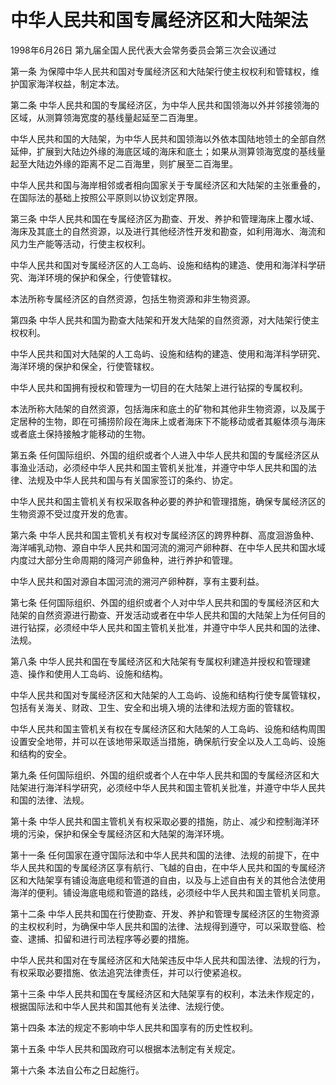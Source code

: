 # 中华人民共和国专属经济区和大陆架法

1998年6月26日 第九届全国人民代表大会常务委员会第三次会议通过

  

第一条 为保障中华人民共和国对专属经济区和大陆架行使主权权利和管辖权，维护国家海洋权益，制定本法。

第二条 中华人民共和国的专属经济区，为中华人民共和国领海以外并邻接领海的区域，从测算领海宽度的基线量起延至二百海里。

中华人民共和国的大陆架，为中华人民共和国领海以外依本国陆地领土的全部自然延伸，扩展到大陆边外缘的海底区域的海床和底土；如果从测算领海宽度的基线量起至大陆边外缘的距离不足二百海里，则扩展至二百海里。

中华人民共和国与海岸相邻或者相向国家关于专属经济区和大陆架的主张重叠的，在国际法的基础上按照公平原则以协议划定界限。

第三条 中华人民共和国在专属经济区为勘查、开发、养护和管理海床上覆水域、海床及其底土的自然资源，以及进行其他经济性开发和勘查，如利用海水、海流和风力生产能等活动，行使主权权利。

中华人民共和国对专属经济区的人工岛屿、设施和结构的建造、使用和海洋科学研究、海洋环境的保护和保全，行使管辖权。

本法所称专属经济区的自然资源，包括生物资源和非生物资源。

第四条 中华人民共和国为勘查大陆架和开发大陆架的自然资源，对大陆架行使主权权利。

中华人民共和国对大陆架的人工岛屿、设施和结构的建造、使用和海洋科学研究、海洋环境的保护和保全，行使管辖权。

中华人民共和国拥有授权和管理为一切目的在大陆架上进行钻探的专属权利。

本法所称大陆架的自然资源，包括海床和底土的矿物和其他非生物资源，以及属于定居种的生物，即在可捕捞阶段在海床上或者海床下不能移动或者其躯体须与海床或者底土保持接触才能移动的生物。

第五条 任何国际组织、外国的组织或者个人进入中华人民共和国的专属经济区从事渔业活动，必须经中华人民共和国主管机关批准，并遵守中华人民共和国的法律、法规及中华人民共和国与有关国家签订的条约、协定。

中华人民共和国主管机关有权采取各种必要的养护和管理措施，确保专属经济区的生物资源不受过度开发的危害。

第六条 中华人民共和国主管机关有权对专属经济区的跨界种群、高度洄游鱼种、海洋哺乳动物、源自中华人民共和国河流的溯河产卵种群、在中华人民共和国水域内度过大部分生命周期的降河产卵鱼种，进行养护和管理。

中华人民共和国对源自本国河流的溯河产卵种群，享有主要利益。

第七条 任何国际组织、外国的组织或者个人对中华人民共和国的专属经济区和大陆架的自然资源进行勘查、开发活动或者在中华人民共和国的大陆架上为任何目的进行钻探，必须经中华人民共和国主管机关批准，并遵守中华人民共和国的法律、法规。

第八条 中华人民共和国在专属经济区和大陆架有专属权利建造并授权和管理建造、操作和使用人工岛屿、设施和结构。

中华人民共和国对专属经济区和大陆架的人工岛屿、设施和结构行使专属管辖权，包括有关海关、财政、卫生、安全和出境入境的法律和法规方面的管辖权。

中华人民共和国主管机关有权在专属经济区和大陆架的人工岛屿、设施和结构周围设置安全地带，并可以在该地带采取适当措施，确保航行安全以及人工岛屿、设施和结构的安全。

第九条 任何国际组织、外国的组织或者个人在中华人民共和国的专属经济区和大陆架进行海洋科学研究，必须经中华人民共和国主管机关批准，并遵守中华人民共和国的法律、法规。

第十条 中华人民共和国主管机关有权采取必要的措施，防止、减少和控制海洋环境的污染，保护和保全专属经济区和大陆架的海洋环境。

第十一条 任何国家在遵守国际法和中华人民共和国的法律、法规的前提下，在中华人民共和国的专属经济区享有航行、飞越的自由，在中华人民共和国的专属经济区和大陆架享有铺设海底电缆和管道的自由，以及与上述自由有关的其他合法使用海洋的便利。铺设海底电缆和管道的路线，必须经中华人民共和国主管机关同意。

第十二条 中华人民共和国在行使勘查、开发、养护和管理专属经济区的生物资源的主权权利时，为确保中华人民共和国的法律、法规得到遵守，可以采取登临、检查、逮捕、扣留和进行司法程序等必要的措施。

中华人民共和国对在专属经济区和大陆架违反中华人民共和国法律、法规的行为，有权采取必要措施、依法追究法律责任，并可以行使紧追权。

第十三条 中华人民共和国在专属经济区和大陆架享有的权利，本法未作规定的，根据国际法和中华人民共和国其他有关法律、法规行使。

第十四条 本法的规定不影响中华人民共和国享有的历史性权利。

第十五条 中华人民共和国政府可以根据本法制定有关规定。

第十六条 本法自公布之日起施行。